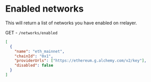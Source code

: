# Enabled networks

This will return a list of networks you have enabled on rrelayer.

GET - `/networks/enabled`

```json [response]
[
  {
    "name": "eth_mainnet",
    "chainId": "0x1",
    "providerUrls": ["https://ethereum.g.alchemy.com/v2/key"],
    "disabled": false
  }
]
```
